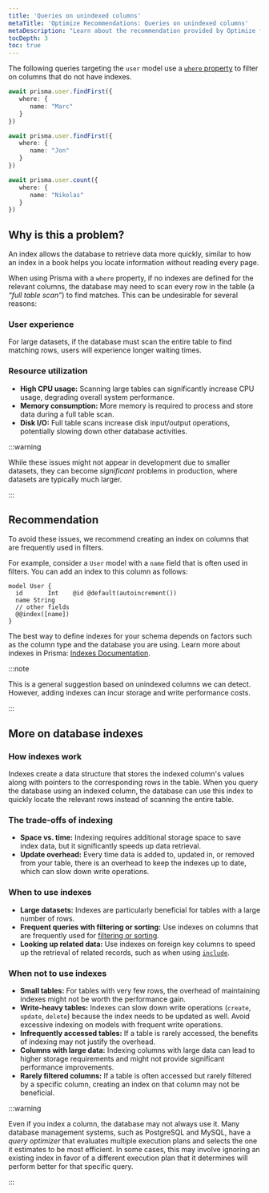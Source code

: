 ```yaml
---
title: 'Queries on unindexed columns'
metaTitle: 'Optimize Recommendations: Queries on unindexed columns'
metaDescription: "Learn about the recommendation provided by Optimize for queries on unindexed columns."
tocDepth: 3
toc: true
---
```


The following queries targeting the `user` model use a [`where` property](/orm/prisma-client/queries/filtering-and-sorting) to filter on columns that do not have indexes.

```ts
await prisma.user.findFirst({
   where: {
      name: "Marc"
   }
})

await prisma.user.findFirst({
   where: {
      name: "Jon"
   }
})

await prisma.user.count({
   where: {
      name: "Nikolas"
   }
})
```

## Why is this a problem?

An index allows the database to retrieve data more quickly, similar to how an index in a book helps you locate information without reading every page.

When using Prisma with a `where` property, if no indexes are defined for the relevant columns, the database may need to scan every row in the table (a *“full table scan”*) to find matches. This can be undesirable for several reasons:

### User experience

For large datasets, if the database must scan the entire table to find matching rows, users will experience longer waiting times.

### Resource utilization

- **High CPU usage:** Scanning large tables can significantly increase CPU usage, degrading overall system performance.
- **Memory consumption:** More memory is required to process and store data during a full table scan.
- **Disk I/O:** Full table scans increase disk input/output operations, potentially slowing down other database activities.

:::warning

While these issues might not appear in development due to smaller datasets, they can become *significant* problems in production, where datasets are typically much larger.

:::

## Recommendation

To avoid these issues, we recommend creating an index on columns that are frequently used in filters.

For example, consider a `User` model with a `name` field that is often used in filters. You can add an index to this column as follows:

```prisma file=schema.prisma
model User {
  id       Int    @id @default(autoincrement())
  name String
  // other fields
  @@index([name])
}
```

The best way to define indexes for your schema depends on factors such as the column type and the database you are using. Learn more about indexes in Prisma: [Indexes Documentation](/orm/prisma-schema/data-model/indexes).

:::note

This is a general suggestion based on unindexed columns we can detect. However, adding indexes can incur storage and write performance costs.

:::

## More on database indexes

### How indexes work

Indexes create a data structure that stores the indexed column's values along with pointers to the corresponding rows in the table. When you query the database using an indexed column, the database can use this index to quickly locate the relevant rows instead of scanning the entire table.

### The trade-offs of indexing

- **Space vs. time:** Indexing requires additional storage space to save index data, but it significantly speeds up data retrieval.
- **Update overhead:** Every time data is added to, updated in, or removed from your table, there is an overhead to keep the indexes up to date, which can slow down write operations.

### When to use indexes

- **Large datasets:** Indexes are particularly beneficial for tables with a large number of rows.
- **Frequent queries with filtering or sorting:** Use indexes on columns that are frequently used for [filtering or sorting](https://www.prisma.io/docs/orm/prisma-client/queries/filtering-and-sorting#filtering).
- **Looking up related data:** Use indexes on foreign key columns to speed up the retrieval of related records, such as when using [`include`](https://www.prisma.io/docs/orm/prisma-client/queries/relation-queries#include-a-relation).

### When not to use indexes

- **Small tables:** For tables with very few rows, the overhead of maintaining indexes might not be worth the performance gain.
- **Write-heavy tables:** Indexes can slow down write operations (`create`, `update`, `delete`) because the index needs to be updated as well. Avoid excessive indexing on models with frequent write operations.
- **Infrequently accessed tables:** If a table is rarely accessed, the benefits of indexing may not justify the overhead.
- **Columns with large data:** Indexing columns with large data can lead to higher storage requirements and might not provide significant performance improvements.
- **Rarely filtered columns:** If a table is often accessed but rarely filtered by a specific column, creating an index on that column may not be beneficial.

:::warning

Even if you index a column, the database may not always use it. Many database management systems, such as PostgreSQL and MySQL, have a *query optimizer* that evaluates multiple execution plans and selects the one it estimates to be most efficient. In some cases, this may involve ignoring an existing index in favor of a different execution plan that it determines will perform better for that specific query.

:::